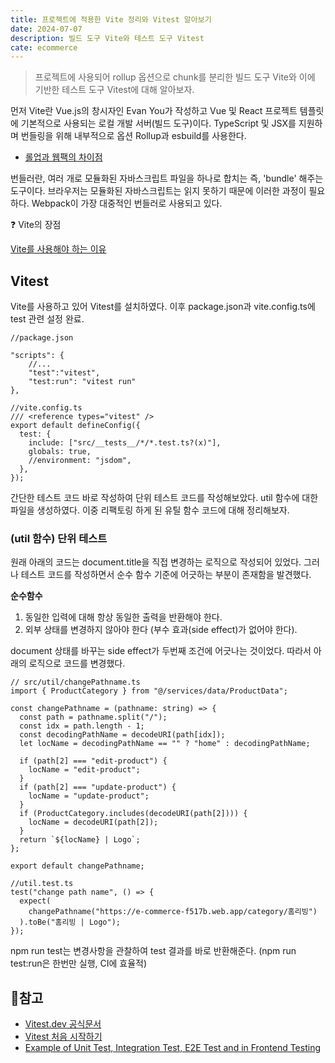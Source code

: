 ```yaml
---
title: 프로젝트에 적용한 Vite 정리와 Vitest 알아보기
date: 2024-07-07
description: 빌드 도구 Vite와 테스트 도구 Vitest
cate: ecommerce
---
```


> 프로젝트에 사용되어 rollup 옵션으로 chunk를 분리한 빌드 도구 Vite와 이에 기반한 테스트 도구 Vitest에 대해 알아보자.

먼저 Vite란 Vue.js의 창시자인 Evan You가 작성하고 Vue 및 React 프로젝트 템플릿에 기본적으로 사용되는 로컬 개발
서버(빌드 도구)이다. TypeScript 및 JSX를 지원하며 번들링을 위해 내부적으로 옵션 Rollup과 esbuild를 사용한다.

- [롤업과 웹팩의 차이점](https://yoon-dumbo.tistory.com/entry/%EB%A1%A4%EC%97%85%EA%B3%BC-%EC%9B%B9%ED%8C%A9%EC%9D%98-%EC%B0%A8%EC%9D%B4%EC%A0%90-rollup-vs-webpack)

번들러란, 여러 개로 모듈화된 자바스크립트 파일을 하나로 합치는 즉, 'bundle' 해주는 도구이다. 브라우저는 모듈화된
자바스크립트는 읽지 못하기 때문에 이러한 과정이 필요하다. Webpack이 가장 대중적인 번들러로 사용되고 있다.

❓ Vite의 장점

[Vite를 사용해야 하는 이유](https://ko.vitejs.dev/guide/why)

## Vitest

Vite를 사용하고 있어 Vitest를 설치하였다. 이후 package.json과 vite.config.ts에 test 관련 설정 완료.

```
//package.json

"scripts": {
    //...
    "test":"vitest",
    "test:run": "vitest run"
},
```

```
//vite.config.ts
/// <reference types="vitest" />
export default defineConfig({
  test: {
    include: ["src/__tests__/*/*.test.ts?(x)"],
    globals: true,
    //environment: "jsdom",
  },
});

```

간단한 테스트 코드 바로 작성하여 단위 테스트 코드를 작성해보았다. util 함수에 대한 파일을 생성하였다. 이중 리팩토링 하게 된
유틸 함수 코드에 대해 정리해보자.

### (util 함수) 단위 테스트

원래 아래의 코드는 document.title을 직접 변경하는 로직으로 작성되어 있었다. 그러나 테스트 코드를 작성하면서 순수 함수
기준에 어긋하는 부분이 존재함을 발견했다.

**순수함수**

1. 동일한 입력에 대해 항상 동일한 출력을 반환해야 한다.
2. 외부 상태를 변경하지 않아야 한다 (부수 효과(side effect)가 없어야 한다).

document 상태를 바꾸는 side effect가 두번째 조건에 어긋나는 것이었다. 따라서 아래의 로직으로 코드를 변경했다.

```
// src/util/changePathname.ts
import { ProductCategory } from "@/services/data/ProductData";

const changePathname = (pathname: string) => {
  const path = pathname.split("/");
  const idx = path.length - 1;
  const decodingPathName = decodeURI(path[idx]);
  let locName = decodingPathName == "" ? "home" : decodingPathName;

  if (path[2] === "edit-product") {
    locName = "edit-product";
  }
  if (path[2] === "update-product") {
    locName = "update-product";
  }
  if (ProductCategory.includes(decodeURI(path[2]))) {
    locName = decodeURI(path[2]);
  }
  return `${locName} | Logo`;
};

export default changePathname;
```

```
//util.test.ts
test("change path name", () => {
  expect(
    changePathname("https://e-commerce-f517b.web.app/category/홈리빙")
  ).toBe("홈리빙 | Logo");
});
```

npm run test는 변경사항을 관찰하여 test 결과를 바로 반환해준다. (npm run test:run은 한번만 실행, CI에 효율적)

## 📌참고

- [Vitest.dev 공식문서](https://vitest.dev/)
- [Vitest 처음 시작하기](https://www.daleseo.com/vitest/)
- [Example of Unit Test, Integration Test, E2E Test and in Frontend Testing](https://medium.com/@leovoon/example-of-unit-test-integration-test-e2e-test-and-in-frontend-testing-673c901b3ff9)
